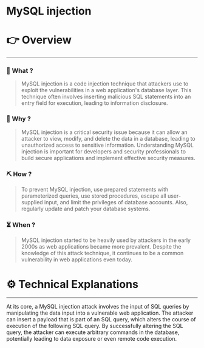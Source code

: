 # MySQL injection


# 👉 Overview

---

### 👀 What ?

> MySQL injection is a code injection technique that attackers use to exploit the vulnerabilities in a web application's database layer. This technique often involves inserting malicious SQL statements into an entry field for execution, leading to information disclosure.
> 

### 🧐 Why ?

> MySQL injection is a critical security issue because it can allow an attacker to view, modify, and delete the data in a database, leading to unauthorized access to sensitive information. Understanding MySQL injection is important for developers and security professionals to build secure applications and implement effective security measures.
> 

### ⛏️ How ?

> To prevent MySQL injection, use prepared statements with parameterized queries, use stored procedures, escape all user-supplied input, and limit the privileges of database accounts. Also, regularly update and patch your database systems.
> 

### ⏳ When ?

> MySQL injection started to be heavily used by attackers in the early 2000s as web applications became more prevalent. Despite the knowledge of this attack technique, it continues to be a common vulnerability in web applications even today.
> 

# ⚙️ Technical Explanations

---

At its core, a MySQL injection attack involves the input of SQL queries by manipulating the data input into a vulnerable web application. The attacker can insert a payload that is part of an SQL query, which alters the course of execution of the following SQL query. By successfully altering the SQL query, the attacker can execute arbitrary commands in the database, potentially leading to data exposure or even remote code execution.
